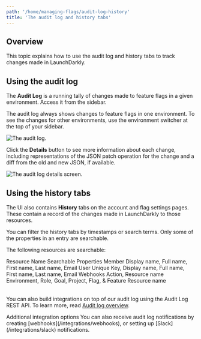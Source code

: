 ```yaml
---
path: '/home/managing-flags/audit-log-history'
title: 'The audit log and history tabs'
---
```


## Overview

This topic explains how to use the audit log and history tabs to track changes made in LaunchDarkly.

## Using the audit log

The **Audit Log** is a running tally of changes made to feature flags in a given environment. Access it from the sidebar.

The audit log always shows changes to feature flags in one environment. To see the changes for other environments, use the environment switcher at the top of your sidebar.

![The audit log.](../../images/audit-log.png)

Click the **Details** button to see more information about each change, including representations of the JSON patch operation for the change and a diff from the old and new JSON, if available.

![The audit log details screen.](../../images/audit-log-flag-details.png)

## Using the history tabs

The UI also contains **History** tabs on the account and flag settings pages. These contain a record of the changes made in LaunchDarkly to those resources.

You can filter the history tabs by timestamps or search terms. Only some of the properties in an entry are searchable.

The following resources are searchable:

<Table>
  <TableHeader>
    <TableHeadCell>Resource Name</TableHeadCell>
    <TableHeadCell>Searchable Properties</TableHeadCell>
  </TableHeader>
  <TableBody>
    <TableRow>
      <TableCell>Member</TableCell>
      <TableCell>Display name, Full name, First name, Last name, Email</TableCell>
    </TableRow>
    <TableRow>
      <TableCell>User</TableCell>
      <TableCell>Unique Key, Display name, Full name, First name, Last name, Email</TableCell>
    </TableRow>
    <TableRow>
      <TableCell>Webhooks</TableCell>
      <TableCell>Action, Resource name</TableCell>
    </TableRow>
    <TableRow>
      <TableCell>Environment, Role, Goal, Project, Flag, & Feature</TableCell>
      <TableCell>Resource name</TableCell>
    </TableRow>
  </TableBody>
</Table>

You can also build integrations on top of our audit log using the Audit Log REST API. To learn more, read [Audit log overview](http://apidocs.launchdarkly.com/docs/audit-log-overview).

<Callout intent="info">
  <CalloutTitle>Additional integration options</CalloutTitle>
  <CalloutDescription>
    You can also receive audit log notifications by creating [webhooks](/integrations/webhooks), or setting up [Slack](/integrations/slack) notifications.
  </CalloutDescription>
</Callout>
